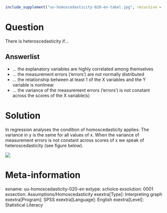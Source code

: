 ```r
include_supplement("uu-homoscedasticity-020-en-tabel.jpg", recursive = TRUE)
```

Question
========
There is heteroscedasticity if...

Answerlist
----------
* ... the explanatory variables are highly correlated among themselves
* ... the measurement errors ('errors') are not normally distributed
* ... the relationship between at least 1 of the X variables and the Y variable is nonlinear
* ... the variance of the measurement errors ('errors') is not constant across the scores of the X variable(s)


Solution
========
In regression analyses the condition of homoscedasticity applies: The variance in y is the same for all values of x. When the variance of measurement errors is not constant across scores of x we speak of heteroscedasticity (see figure below).

![](uu-homoscedasticity-020-en-tabel.jpg)

Meta-information
================
exname: uu-homoscedasticity-020-en
extype: schoice
exsolution: 0001
exsection: Assumptions/Homoscedasticity
exextra[Type]: Interpreting graph
exextra[Program]: SPSS
exextra[Language]: English
exextra[Level]: Statistical Literacy
